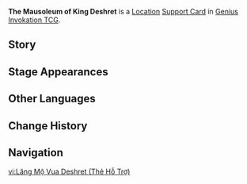 {{About|the [[Genius Invokation TCG]] Support Card|the [[Location]]|The Mausoleum of King Deshret}}
{{Genius Invokation TCG Infobox
|title     = The Mausoleum of King Deshret
|id        = 321020
|image     = The Mausoleum of King Deshret Support Card.png
|type      = Support Card
|group     = Location
|effect    = '''After your opponent draws 4 cards cumulatively:''' Discard this card and create 2 '''[[Forbidden Knowledge (Event Card)|Forbidden Knowledge]]''' at the top of your opponent's deck. After that, until this Round ends, for every 2 cards your opponent draws, 1 '''Forbidden Knowledge''' will be created at the top of their deck.<br><br>{{TCG Summon|Forbidden Knowledge (Event Card)}}<br>'''Cost:''' {{TCG Cost|0|Matching}}
|matching  = 1
|source1   = {{Sold By}}
|features  = 
}}
'''The Mausoleum of King Deshret''' is a [[Location Card|Location]] [[Support Card]] in [[Genius Invokation TCG]].

==Story==
{{Description|"The huge cone is like a supporting pillar between the high sky and the yellow sands that has stood in the middle of the desert since time immemorial. Standing in front of it, be you a commoner, a wealthy man, or a well-informed researcher, you shall feel that you are but a few grains of sand all the same."|title=The Mausoleum of King Deshret}}

==Stage Appearances==
{{Genius Invokation TCG Stage Appearances}}

==Other Languages==
{{Other Languages|Transclude=The Mausoleum of King Deshret}}

==Change History==
{{Change History|4.7}}

==Navigation==
{{Genius Invokation TCG Navbox|Support Card Obtainable}}

[[vi:Lăng Mộ Vua Deshret (Thẻ Hỗ Trợ)]]